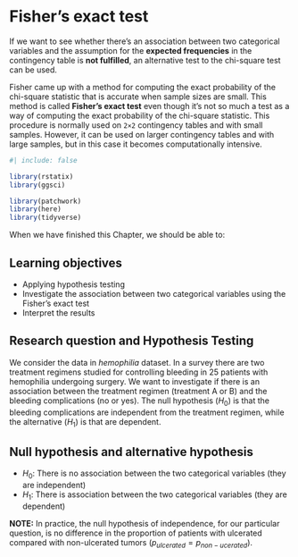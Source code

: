 # Fisher's exact test {#sec-fisher_exact}

If we want to see whether there's an association between two categorical variables and the assumption for the **expected frequencies** in the contingency table is **not fulfilled**, an alternative test to the chi-square test can be used. 

Fisher came up with a method for computing the exact probability of the chi-square statistic that is accurate when sample sizes are small. This method is called **Fisher’s exact test** even though it’s not so much a test as a way of computing the exact probability of the chi-square statistic. This procedure is normally used on `2×2` contingency tables and with small samples. However, it can be used on larger contingency tables and with large samples, but in this case it becomes computationally intensive.


```r
#| include: false

library(rstatix)
library(ggsci)

library(patchwork)
library(here)
library(tidyverse)
```

When we have finished this Chapter, we should be able to:

::: {.callout-caution icon="false"}
## Learning objectives

-   Applying hypothesis testing
-   Investigate the association between two categorical variables using the Fisher's exact test
-   Interpret the results
:::

## Research question and Hypothesis Testing

We consider the data in *hemophilia* dataset. In a survey there are two treatment regimens studied for controlling bleeding in 25 patients with hemophilia undergoing surgery. We want to investigate if there is an association between the treatment regimen (treatment A or B) and the bleeding complications (no or yes). The null hypothesis ($H_0$) is that the bleeding complications are independent from the treatment regimen, while the alternative ($H_1$) is that are dependent.


::: {.callout-note icon="false"}
## Null hypothesis and alternative hypothesis

-   $H_0$: There is no association between the two categorical variables (they are independent)
-   $H_1$: There is association between the two categorical variables (they are dependent)
:::

**NOTE:** In practice, the null hypothesis of independence, for our particular question, is no difference in the proportion of patients  with ulcerated  compared with non-ulcerated tumors ($p_{ulcerated} = p_{non-ucerated}$).




